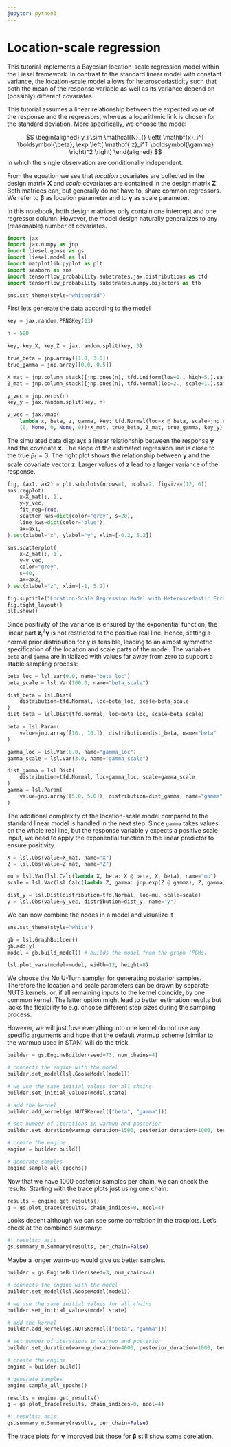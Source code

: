 ```yaml
---
jupyter: python3
---
```


# Location-scale regression

This tutorial implements a Bayesian location-scale regression model within the Liesel framework.
In contrast to the standard linear model with constant variance, the location-scale model allows for heteroscedasticity such that both the mean of the response variable as well as its variance depend on (possibly) different covariates.

This tutorial assumes a linear relationship between the expected value of the response and the regressors, whereas a logarithmic link is chosen for the standard deviation.
More specifically, we choose the model

$$
\begin{aligned}
y_i \sim \mathcal{N}_{} \left( \mathbf{x}_i^T \boldsymbol{\beta}, \exp \left( \mathbf{ z}_i^T \boldsymbol{\gamma} \right)^2 \right)
\end{aligned}
$$
in which the single observation are conditionally independent.

From the equation we see that *location* covariates are collected in the design matrix $\mathbf{X}$ and *scale* covariates are contained in the design matrix $\mathbf{ Z}$. Both matrices can, but generally do not have to, share common regressors.
We refer to $\boldsymbol{\beta}$ as location parameter and to $\boldsymbol{\gamma}$ as scale parameter.

In this notebook, both design matrices only contain one intercept and one regressor column.
However, the model design naturally generalizes to any (reasonable) number of covariates.

```python
import jax
import jax.numpy as jnp
import liesel.goose as gs
import liesel.model as lsl
import matplotlib.pyplot as plt
import seaborn as sns
import tensorflow_probability.substrates.jax.distributions as tfd
import tensorflow_probability.substrates.numpy.bijectors as tfb

sns.set_theme(style="whitegrid")
```

First lets generate the data according to the model

```python
key = jax.random.PRNGKey(13)
```

```python
n = 500

key, key_X, key_Z = jax.random.split(key, 3)

true_beta = jnp.array([1.0, 3.0])
true_gamma = jnp.array([0.0, 0.5])

X_mat = jnp.column_stack([jnp.ones(n), tfd.Uniform(low=0., high=5.).sample(n, seed=key_X)])
Z_mat = jnp.column_stack([jnp.ones(n), tfd.Normal(loc=2., scale=1.).sample(n, seed=key_Z)])

y_vec = jnp.zeros(n)
key_y = jax.random.split(key, n)

y_vec = jax.vmap(
    lambda x, beta, z, gamma, key: tfd.Normal(loc=x @ beta, scale=jnp.exp(z @ gamma)).sample(seed=key),
    (0, None, 0, None, 0))(X_mat, true_beta, Z_mat, true_gamma, key_y)
```

The simulated data displays a linear relationship between the response $\mathbf{y}$ and the covariate $\mathbf{x}$.
The slope of the estimated regression line is close to the true $\beta_1 = 3$.
The right plot shows the relationship between $\mathbf{y}$ and the scale covariate vector $\mathbf{z}$.
Larger values of $\mathbf{ z}$ lead to a larger variance of the response.

```python
fig, (ax1, ax2) = plt.subplots(nrows=1, ncols=2, figsize=(12, 6))
sns.regplot(
    x=X_mat[:, 1],
    y=y_vec,
    fit_reg=True,
    scatter_kws=dict(color="grey", s=20),
    line_kws=dict(color="blue"),
    ax=ax1,
).set(xlabel="x", ylabel="y", xlim=[-0.2, 5.2])

sns.scatterplot(
    x=Z_mat[:, 1],
    y=y_vec,
    color="grey",
    s=40,
    ax=ax2,
).set(xlabel="z", xlim=[-1, 5.2])

fig.suptitle("Location-Scale Regression Model with Heteroscedastic Error")
fig.tight_layout()
plt.show()
```

Since positivity of the variance is ensured by the exponential function, the linear part $\mathbf{z}_i^T \boldsymbol{\gamma}$ is not restricted to the positive real line.
Hence, setting a normal prior distribution for $\gamma$ is feasible, leading to an almost symmetric specification of the location and scale parts of the model.
The variables `beta` and `gamma` are initialized with values far away from zero to support a stable sampling process:

```python
beta_loc = lsl.Var(0.0, name="beta_loc")
beta_scale = lsl.Var(100.0, name="beta_scale")

dist_beta = lsl.Dist(
    distribution=tfd.Normal, loc=beta_loc, scale=beta_scale
)
dist_beta = lsl.Dist(tfd.Normal, loc=beta_loc, scale=beta_scale)

beta = lsl.Param(
    value=jnp.array([10., 10.]), distribution=dist_beta, name="beta"
)
```

```python
gamma_loc = lsl.Var(0.0, name="gamma_loc")
gamma_scale = lsl.Var(3.0, name="gamma_scale")

dist_gamma = lsl.Dist(
    distribution=tfd.Normal, loc=gamma_loc, scale=gamma_scale
)
gamma = lsl.Param(
    value=jnp.array([5.0, 5.0]), distribution=dist_gamma, name="gamma"
)
```

The additional complexity of the location-scale model compared to the standard linear model is handled in the next step.
Since `gamma` takes values on the whole real line, but the response variable `y` expects a positive scale input, we need to apply the exponential function to the linear predictor to ensure positivity.

```python
X = lsl.Obs(value=X_mat, name="X")
Z = lsl.Obs(value=Z_mat, name="Z")

mu = lsl.Var(lsl.Calc(lambda X, beta: X @ beta, X, beta), name="mu")
scale = lsl.Var(lsl.Calc(lambda Z, gamma: jnp.exp(Z @ gamma), Z, gamma), name="scale")

dist_y = lsl.Dist(distribution=tfd.Normal, loc=mu, scale=scale)
y = lsl.Obs(value=y_vec, distribution=dist_y, name="y")
```

We can now combine the nodes in a model and visualize it

```python
sns.set_theme(style="white")

gb = lsl.GraphBuilder()
gb.add(y)
model = gb.build_model() # builds the model from the graph (PGMs)

lsl.plot_vars(model=model, width=12, height=8)
```

We choose the No U-Turn sampler for generating posterior samples.
Therefore the location and scale parameters can be drawn by separate NUTS kernels, or, if all remaining inputs to the kernel coincide, by one common kernel.
The latter option might lead to better estimation results but lacks the flexibility to e.g. choose different step sizes during the sampling process.

However, we will just fuse everything into one kernel do not use any specific arguments and hope that the default warmup scheme (similar to the warmup used in STAN) will do the trick.

```python
builder = gs.EngineBuilder(seed=73, num_chains=4)

# connects the engine with the model
builder.set_model(lsl.GooseModel(model))

# we use the same initial values for all chains
builder.set_initial_values(model.state)

# add the kernel
builder.add_kernel(gs.NUTSKernel(["beta", "gamma"]))

# set number of iterations in warmup and posterior
builder.set_duration(warmup_duration=1500, posterior_duration=1000, term_duration=500)

# create the engine
engine = builder.build()

# generate samples
engine.sample_all_epochs()
```

Now that we have 1000 posterior samples per chain, we can check the results. Starting with the trace plots just using one chain.

```python
results = engine.get_results()
g = gs.plot_trace(results, chain_indices=0, ncol=4)
```

Looks decent although we can see some correlation in the tracplots. Let's check at the combined summary:

```python
#| results: asis
gs.summary_m.Summary(results, per_chain=False)
```

Maybe a longer warm-up would give us better samples.

```python
builder = gs.EngineBuilder(seed=3, num_chains=4)

# connects the engine with the model
builder.set_model(lsl.GooseModel(model))

# we use the same initial values for all chains
builder.set_initial_values(model.state)

# add the kernel
builder.add_kernel(gs.NUTSKernel(["beta", "gamma"]))

# set number of iterations in warmup and posterior
builder.set_duration(warmup_duration=4000, posterior_duration=1000, term_duration=1000)

# create the engine
engine = builder.build()

# generate samples
engine.sample_all_epochs()
```

```python
results = engine.get_results()
g = gs.plot_trace(results, chain_indices=0, ncol=4)
```

```python
#| results: asis
gs.summary_m.Summary(results, per_chain=False)
```

The trace plots for $\boldsymbol{\gamma}$ improved but those for $\boldsymbol{\beta}$ still show some corelation.
